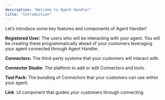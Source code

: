 ```yaml
---
description: "Welcome to Agent Handler"
title: "Introduction"
---
```


Let’s introduce some key features and components of Agent Handler\!

**Registered User:** The users who will be interacting with your agent. You will be creating these programmatically ahead of your customers leveraging your agent connected through Agent Handler.

**Connectors:** The third-party systems that your customers will interact with.

**Connector Studio**: The platform to add or edit Connectors and tools.

**Tool Pack:** The bundling of Connectors that your customers can use within your agent.

**Link**: UI component that guides your customers through connecting